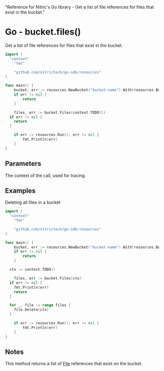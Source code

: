   "Reference for Nitric's Go library - Get a list of file references for files that exist in the bucket."

# Go - bucket.files()

Get a list of file references for files that exist in the bucket.

```go
import (
  "context"
	"fmt"

	"github.com/nitrictech/go-sdk/resources"
)

func main() {
	bucket, err := resources.NewBucket("bucket-name").With(resources.BucketReading)
	if err != nil {
		return
	}

	files, err := bucket.Files(context.TODO())
  if err != nil {
    return
  }

	if err := resources.Run(); err != nil {
		fmt.Println(err)
	}
}
```

## Parameters

<Properties>
  <Property name="ctx" required type="context">
    The context of the call, used for tracing.
  </Property>
</Properties>

## Examples

Deleting all files in a bucket

```go
import (
  "context"
	"fmt"

	"github.com/nitrictech/go-sdk/resources"
)

func main() {
	bucket, err := resources.NewBucket("bucket-name").With(resources.BucketReading)
	if err != nil {
		return
	}

  ctx := context.TODO()

	files, err := bucket.Files(ctx)
  if err != nil {
    fmt.Println(err)
    return
  }

  for _, file := range files {
    file.Delete(ctx)
  }

	if err := resources.Run(); err != nil {
		fmt.Println(err)
	}
}
```

## Notes

This method returns a list of [File](./bucket-file) references that exist on the bucket.
